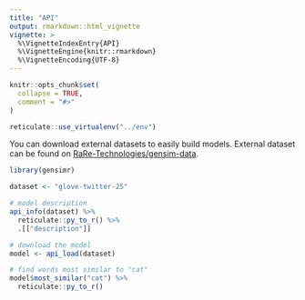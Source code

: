 ```yaml
---
title: "API"
output: rmarkdown::html_vignette
vignette: >
  %\VignetteIndexEntry{API}
  %\VignetteEngine{knitr::rmarkdown}
  %\VignetteEncoding{UTF-8}
---
```


```r
knitr::opts_chunk$set(
  collapse = TRUE,
  comment = "#>"
)

reticulate::use_virtualenv("../env")
```

You can download external datasets to easily build models. External dataset can be found on [RaRe-Technologies/gensim-data](https://github.com/RaRe-Technologies/gensim-data).

```r
library(gensimr)

dataset <- "glove-twitter-25"

# model description
api_info(dataset) %>% 
  reticulate::py_to_r() %>% 
  .[["description"]]

# download the model
model <- api_load(dataset)

# find words most similar to "cat"
model$most_similar("cat") %>% 
  reticulate::py_to_r()
```
